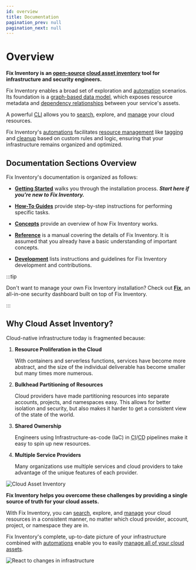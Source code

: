 ```yaml
---
id: overview
title: Documentation
pagination_prev: null
pagination_next: null
---
```


# Overview

**Fix Inventory is an [open-source](https://github.com/someengineering/fixinventory/blob/main/LICENSE) [cloud asset inventory](./concepts/asset-inventory-graph/index.mdx) tool for infrastructure and security engineers.**

Fix Inventory enables a broad set of exploration and [automation](./concepts/automation/index.mdx) scenarios. Its foundation is a [graph-based data model](./concepts/asset-inventory-graph/index.mdx), which exposes resource metadata and [dependency relationships](./concepts/asset-inventory-graph/index.mdx#edges) between your service's assets.

A powerful [CLI](./reference/cli/index.mdx) allows you to [search](./reference/search/index.mdx), explore, and [manage](./concepts/resource-management/index.mdx) your cloud resources.

Fix Inventory's [automations](./concepts/automation/index.mdx) facilitates [resource management](./concepts/resource-management/index.mdx) like [tagging](./concepts/resource-management/tagging.mdx) and [cleanup](./concepts/resource-management/cleanup.mdx) based on custom rules and logic, ensuring that your infrastructure remains organized and optimized.

## Documentation Sections Overview

Fix Inventory's documentation is organized as follows:

- **[Getting Started](./getting-started/index.mdx)** walks you through the installation process. **_Start here if you're new to Fix Inventory._**

- **[How-To Guides](./how-to-guides/index.mdx)** provide step-by-step instructions for performing specific tasks.

- **[Concepts](./concepts/index.mdx)** provide an overview of how Fix Inventory works.

- **[Reference](./reference/index.mdx)** is a manual covering the details of Fix Inventory. It is assumed that you already have a basic understanding of important concepts.

- **[Development](./development/index.mdx)** lists instructions and guidelines for Fix Inventory development and contributions.

:::tip

Don't want to manage your own Fix Inventory installation? Check out **[Fix](https://fix.security)**, an all-in-one security dashboard built on top of Fix Inventory.

:::

## Why Cloud Asset Inventory?

Cloud-native infrastructure today is fragmented because:

1. **Resource Proliferation in the Cloud**

   With containers and serverless functions, services have become more abstract, and the size of the individual deliverable has become smaller but many times more numerous.

2. **Bulkhead Partitioning of Resources**

   Cloud providers have made partitioning resources into separate accounts, projects, and namespaces easy. This allows for better isolation and security, but also makes it harder to get a consistent view of the state of the world.

3. **Shared Ownership**

   Engineers using Infrastructure-as-code (IaC) in <abbr title= "continuous integration">CI</abbr>/<abbr title= "continuous deployment">CD</abbr> pipelines make it easy to spin up new resources.

4. **Multiple Service Providers**

   Many organizations use multiple services and cloud providers to take advantage of the unique features of each provider.

![Cloud Asset Inventory](./concepts/cloud-data-sync/img/collect.png)

**Fix Inventory helps you overcome these challenges by providing a single source of truth for your cloud assets.**

With Fix Inventory, you can [search](./reference/search/index.mdx), explore, and [manage](./concepts/resource-management/index.mdx) your cloud resources in a consistent manner, no matter which cloud provider, account, project, or namespace they are in.

Fix Inventory's complete, up-to-date picture of your infrastructure combined with [automations](./concepts/automation/index.mdx) enable you to easily [manage all of your cloud assets](./concepts/resource-management/index.mdx).

![React to changes in infrastructure](./concepts/cloud-data-sync/img/react.png)
